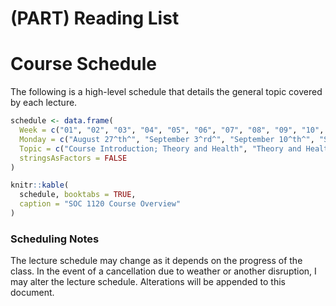 # (PART) Reading List {-}

# Course Schedule

The following is a high-level schedule that details the general topic covered by each lecture.

```r
schedule <- data.frame(
  Week = c("01", "02", "03", "04", "05", "06", "07", "08", "09", "10", "11", "12", "13", "14", "15", "16"),
  Monday = c("August 27^th^", "September 3^rd^", "September 10^th^", "September 17^th^", "September 24^th^", "October 1^st^", "October 8^th^", "October 15^th^", "October 22^nd^", "October 29^th^", "November 5^th^", "November 12^th^", "November 19^th^", "November 26^th^", "December 3^rd^", "December 10^th^"),
  Topic = c("Course Introduction; Theory and Health", "Theory and Health", "Culture", "Socialization", "Exam 1 / Social Structure", "Social Structure / Urban Sociology", "Urban Sociology / *Mama*, Part 1", "Crime & Deviance", "*Fall Break* / Class & Stratification", "Class & Stratification / Exam 2", "Race & Ethnicity", "Gender / *Mama*, Part 2", "Intersectionality & Health; *Thanksgiving*", "Health Care / Globalization", "Indigenous Americans / *Mama*, Part 3", "Course Conclusion / Exam 3"),
  stringsAsFactors = FALSE
)

knitr::kable(
  schedule, booktabs = TRUE,
  caption = "SOC 1120 Course Overview"
)
```

### Scheduling Notes

The lecture schedule may change as it depends on the progress of the class. In the event of a cancellation due to weather or another disruption, I may alter the lecture schedule. Alterations will be appended to this document.
